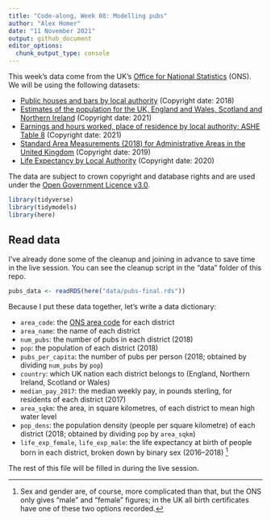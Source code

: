 ```yaml
---
title: "Code-along, Week 08: Modelling pubs"
author: "Alex Homer"
date: "11 November 2021"
output: github_document
editor_options: 
  chunk_output_type: console
---
```


This week's data come from the UK's [Office for National Statistics](https://www.ons.gov.uk/) (ONS).  We will be using the following datasets:

* [Public houses and bars by local authority](https://www.ons.gov.uk/businessindustryandtrade/business/activitysizeandlocation/datasets/publichousesandbarsbylocalauthority) (Copyright date: 2018)
* [Estimates of the population for the UK, England and Wales, Scotland and Northern Ireland ](https://www.ons.gov.uk/peoplepopulationandcommunity/populationandmigration/populationestimates/datasets/populationestimatesforukenglandandwalesscotlandandnorthernireland) (Copyright date: 2021)
* [Earnings and hours worked, place of residence by local authority: ASHE Table 8](https://www.ons.gov.uk/employmentandlabourmarket/peopleinwork/earningsandworkinghours/datasets/placeofresidencebylocalauthorityashetable8) (Copyright date: 2021)
* [Standard Area Measurements (2018) for Administrative Areas in the United Kingdom](https://geoportal.statistics.gov.uk/datasets/standard-area-measurements-2018-for-administrative-areas-in-the-united-kingdom/about) (Copyright date: 2019)
* [Life Expectancy by Local Authority](https://www.ons.gov.uk/datasets/life-expectancy-by-local-authority/editions/time-series/versions/1) (Copyright date: 2020)

The data are subject to crown copyright and database rights and are used under the [Open Government Licence v3.0](https://www.nationalarchives.gov.uk/doc/open-government-licence/version/3/).

```r
library(tidyverse)
library(tidymodels)
library(here)
```

## Read data

I've already done some of the cleanup and joining in advance to save time in the live session.  You can see the cleanup script in the "data" folder of this repo.

```r
pubs_data <- readRDS(here("data/pubs-final.rds"))
```

Because I put these data together, let's write a data dictionary:

- `area_code`: the [ONS area code](https://en.wikipedia.org/wiki/ONS_coding_system) for each district
- `area_name`: the name of each district
- `num_pubs`: the number of pubs in each district (2018)
- `pop`: the population of each district (2018)
- `pubs_per_capita`: the number of pubs per person (2018; obtained by dividing `num_pubs` by `pop`)
- `country`: which UK nation each district belongs to (England, Northern Ireland, Scotland or Wales)
- `median_pay_2017`: the median weekly pay, in pounds sterling, for residents of each district (2017)
- `area_sqkm`: the area, in square kilometres, of each district to mean high water level
- `pop_dens`: the population density (people per square kilometre) of each district (2018; obtained by dividing `pop` by `area_sqkm`)
- `life_exp_female`, `life_exp_male`: the life expectancy at birth of people born in each district, broken down by binary sex (2016--2018) ^[Sex and gender are, of course, more complicated than that, but the ONS only gives "male" and "female" figures; in the UK all birth certificates have one of these two options recorded.]

The rest of this file will be filled in during the live session.